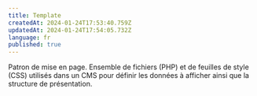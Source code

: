 ```yaml
---
title: Template
createdAt: 2024-01-24T17:53:40.759Z
updatedAt: 2024-01-24T17:54:05.732Z
language: fr
published: true
---
```


Patron de mise en page.
Ensemble de fichiers (PHP) et de feuilles de style (CSS) utilisés dans un CMS pour définir les données à afficher ainsi que la structure de présentation.
